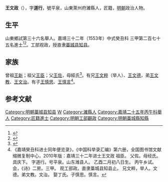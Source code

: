 {{Otheruses|other=名为王道行的其他人物|王道行}}
{{明清人物信息框
| 姓名 = 王文政
| 原名 =
| 圖片名稱= 
| 圖片大小 =
| 圖片說明 = 
| 最高職務 =藁城县知县
| 國家 = 大明 
| 爵位 =
| 籍貫 = 山東萊州府濰縣
| 族裔 = 
| 字號 = 
| 諡號 =
| 出生日期 = 二月初八日
| 出生地點 = <!---山東萊州府濰縣--->
| 逝世日期 = 卒年不詳
| 逝世地點 =
| 墓葬 =
| 配偶 = 娶丁氏
| 親屬 = （子）王慎思、王慎言
| 出身 =
* 嘉靖二十五年丙午科舉人
* 嘉靖三十二年癸丑科同進士出身
| 經歷 =
| 著作 =  
}}
'''王文政'''（{{bd|？||？|catIdx=}}），字'''道行'''，號平泉，山東萊州府濰縣人，匠籍，[[明朝|明朝]]政治人物。

== 生平 ==
山東鄉試第三十六名舉人。嘉靖三十二年（1553年）中式癸丑科<!---會試第七名--->三甲第二百七十五名進士<ref>{{Cite book|title=《皇明贡举考》卷五|author=[[张朝瑞|张朝瑞]]|publisher=《续修四库全书》史部第828册|year=|isbn=|location=|pages=}}</ref><ref>{{Cite book|title=贡举志五种 上|author=鲁小俊，江俊伟著|publisher=武汉大学出版社|year=2009|isbn=978-7-307-07043-1|location=武汉|pages=}}</ref>。工部观政，授直隶[[藁城县|藁城县]][[知县|知县]]。

== 家族 ==
曾祖[[王新|王新]]；祖父[[王臣|王臣]]；父[[王佐|王佐]]，母經氏<ref>{{Cite book|title=天一阁藏明代科举录选刊 登科录 点校本|author=龚延明主编|publisher=宁波出版社|year=2016|isbn=978-7-5526-2320-8|location=宁波|pages=|quote=《天一閣藏明代科舉錄選刊.登科錄》之《嘉靖三十二年癸丑科登科錄》}}</ref>。有兄[[王文粹|王文粹]]（举人）、[[王文德|王文德]]，弟[[王文教|王文教]]、[[王文治|王文治]]。有子[[王慎思|王慎思]]、[[王慎言|王慎言]]<ref>《嘉靖癸丑科进士同年便览录》，《中国科举录汇编》第六册，全国图书馆文献缩微复制中心，2010年版：嘉靖三十二年进士王文政 祖臣。 父佐。母经氏。具庆下。 字道行。号平泉。山东潍县人。 乙酉二月初八日生。 丙午乡试。会，《诗》二房。三甲。 观工部政。直隶藁城县知县止。 兄文粹，举人。文德。弟文教。文治。 娶丁氏。子慎思。慎言。</ref>。

==参考文献==
{{reflist}}

{{嘉靖三十二年癸丑科殿試金榜}}

{{DEFAULTSORT:Wang王}}
[[Category:明朝藁城县知县|Category:明朝藁城县知县]]
[[Category:王姓|W]]
[[Category:濰縣人|Category:濰縣人]]
[[Category:嘉靖二十五年丙午科舉人|Category:嘉靖二十五年丙午科舉人]]
[[Category:匠籍進士|Category:匠籍進士]]
[[Category:明朝工部觀政|Category:明朝工部觀政]]
[[Category:明朝藁城縣知縣|Category:明朝藁城縣知縣]]